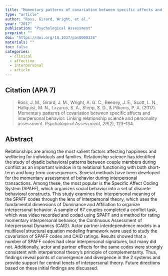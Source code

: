 ---
title: "Momentary patterns of covariation between specific affects and interpersonal behavior: Linking relationship science and personality assessment"
type: "article"
author: "Ross, Girard, Wright, et al."
year: "2017"
publication: "Psychological Assessment"
preprint: ""
doi: "https://doi.org/10.1037/pas0000338"
materials: ""
toc: false
categories:
  - clinical
  - affective
  - interpersonal
  - article
---

## Citation (APA 7)

> Ross, J. M., Girard, J. M., Wright, A. G. C., Beeney, J. E., Scott, L. N., Hallquist, M. N., Lazarus, S. A., Stepp, S. D., & Pilkonis, P. A. (2017). Momentary patterns of covariation between specific affects and interpersonal behavior: Linking relationship science and personality assessment. *Psychological Assessment, 29*(2), 123–134.

## Abstract

Relationships are among the most salient factors affecting happiness and wellbeing for individuals and families. Relationship science has identified the study of dyadic behavioral patterns between couple members during conflict as an important window in to relational functioning with both short-term and long-term consequences. Several methods have been developed for the momentary assessment of behavior during interpersonal transactions. Among these, the most popular is the Specific Affect Coding System (SPAFF), which organizes social behavior into a set of discrete behavioral constructs. This study examines the interpersonal meaning of the SPAFF codes through the lens of interpersonal theory, which uses the fundamental dimensions of Dominance and Affiliation to organize interpersonal behavior. A sample of 67 couples completed a conflict task, which was video recorded and coded using SPAFF and a method for rating momentary interpersonal behavior, the Continuous Assessment of Interpersonal Dynamics (CAID). Actor partner interdependence models in a multilevel structural equation modeling framework were used to study the covariation of SPAFF codes and CAID ratings. Results showed that a number of SPAFF codes had clear interpersonal signatures, but many did not. Additionally, actor and partner effects for the same codes were strongly consistent with interpersonal theory’s principle of complementarity. Thus, findings reveal points of convergence and divergence in the 2 systems and provide support for central tenets of interpersonal theory. Future directions based on these initial findings are discussed.
